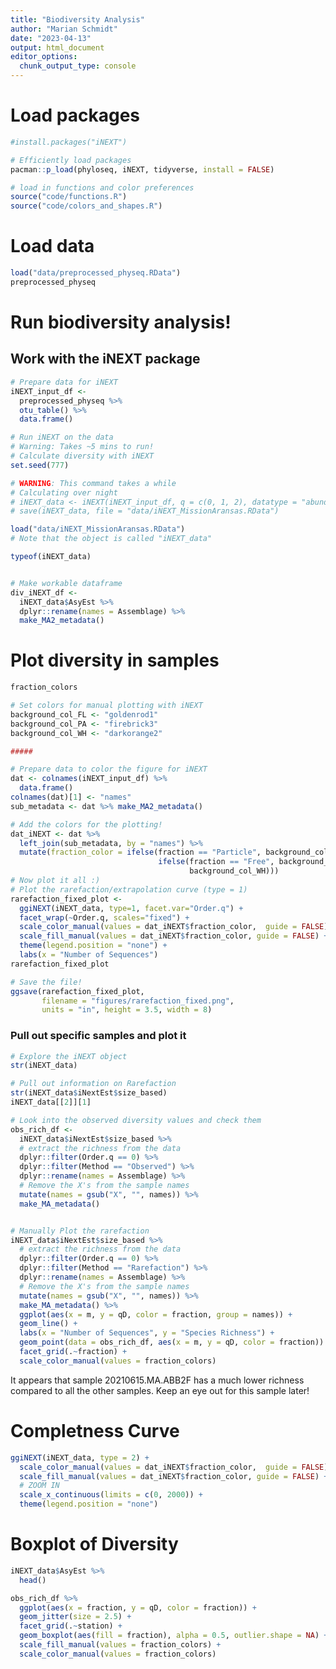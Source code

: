```yaml
---
title: "Biodiversity Analysis"
author: "Marian Schmidt"
date: "2023-04-13"
output: html_document
editor_options: 
  chunk_output_type: console
---
```


# Load packages 
```r
#install.packages("iNEXT")

# Efficiently load packages 
pacman::p_load(phyloseq, iNEXT, tidyverse, install = FALSE)

# load in functions and color preferences
source("code/functions.R")
source("code/colors_and_shapes.R")
```

# Load data
```r
load("data/preprocessed_physeq.RData")
preprocessed_physeq
```

# Run biodiversity analysis!
## Work with the iNEXT package 
```r
# Prepare data for iNEXT
iNEXT_input_df <- 
  preprocessed_physeq %>%
  otu_table() %>%
  data.frame()

# Run iNEXT on the data   
# Warning: Takes ~5 mins to run!
# Calculate diversity with iNEXT
set.seed(777)

# WARNING: This command takes a while 
# Calculating over night 
# iNEXT_data <- iNEXT(iNEXT_input_df, q = c(0, 1, 2), datatype = "abundance")
# save(iNEXT_data, file = "data/iNEXT_MissionAransas.RData")

load("data/iNEXT_MissionAransas.RData")
# Note that the object is called "iNEXT_data"

typeof(iNEXT_data)


# Make workable dataframe 
div_iNEXT_df <- 
  iNEXT_data$AsyEst %>%
  dplyr::rename(names = Assemblage) %>%
  make_MA2_metadata()
```


# Plot diversity in samples 
```r
fraction_colors

# Set colors for manual plotting with iNEXT
background_col_FL <- "goldenrod1"
background_col_PA <- "firebrick3"
background_col_WH <- "darkorange2"

#####

# Prepare data to color the figure for iNEXT
dat <- colnames(iNEXT_input_df) %>%  
  data.frame() 
colnames(dat)[1] <- "names"     
sub_metadata <- dat %>% make_MA2_metadata()

# Add the colors for the plotting!
dat_iNEXT <- dat %>%    
  left_join(sub_metadata, by = "names") %>%  
  mutate(fraction_color = ifelse(fraction == "Particle", background_col_PA, 
                                 ifelse(fraction == "Free", background_col_FL,
                                        background_col_WH)))
# Now plot it all :) 
# Plot the rarefaction/extrapolation curve (type = 1)
rarefaction_fixed_plot <- 
  ggiNEXT(iNEXT_data, type=1, facet.var="Order.q") + 
  facet_wrap(~Order.q, scales="fixed") +
  scale_color_manual(values = dat_iNEXT$fraction_color,  guide = FALSE) +
  scale_fill_manual(values = dat_iNEXT$fraction_color, guide = FALSE) +
  theme(legend.position = "none") + 
  labs(x = "Number of Sequences")
rarefaction_fixed_plot

# Save the file! 
ggsave(rarefaction_fixed_plot, 
       filename = "figures/rarefaction_fixed.png",
       units = "in", height = 3.5, width = 8)
```


### Pull out specific samples and plot it 
```r
# Explore the iNEXT object
str(iNEXT_data)

# Pull out information on Rarefaction 
str(iNEXT_data$iNextEst$size_based)
iNEXT_data[[2]][1]

# Look into the observed diversity values and check them 
obs_rich_df <- 
  iNEXT_data$iNextEst$size_based %>%
  # extract the richness from the data
  dplyr::filter(Order.q == 0) %>%
  dplyr::filter(Method == "Observed") %>%
  dplyr::rename(names = Assemblage) %>%
  # Remove the X's from the sample names
  mutate(names = gsub("X", "", names)) %>%
  make_MA_metadata()


# Manually Plot the rarefaction 
iNEXT_data$iNextEst$size_based %>%
  # extract the richness from the data
  dplyr::filter(Order.q == 0) %>%
  dplyr::filter(Method == "Rarefaction") %>%
  dplyr::rename(names = Assemblage) %>%
  # Remove the X's from the sample names
  mutate(names = gsub("X", "", names)) %>%
  make_MA_metadata() %>%
  ggplot(aes(x = m, y = qD, color = fraction, group = names)) + 
  geom_line() + 
  labs(x = "Number of Sequences", y = "Species Richness") + 
  geom_point(data = obs_rich_df, aes(x = m, y = qD, color = fraction)) + 
  facet_grid(.~fraction) + 
  scale_color_manual(values = fraction_colors)
```

It appears that sample 20210615.MA.ABB2F has a much lower richness compared to all the other samples. Keep an eye out for this sample later! 


# Completness Curve
```r
ggiNEXT(iNEXT_data, type = 2) + 
  scale_color_manual(values = dat_iNEXT$fraction_color,  guide = FALSE) +
  scale_fill_manual(values = dat_iNEXT$fraction_color, guide = FALSE) +
  # ZOOM IN 
  scale_x_continuous(limits = c(0, 2000)) + 
  theme(legend.position = "none")
```


# Boxplot of Diversity 
```r

iNEXT_data$AsyEst %>%
  head()

obs_rich_df %>%
  ggplot(aes(x = fraction, y = qD, color = fraction)) + 
  geom_jitter(size = 2.5) + 
  facet_grid(.~station) + 
  geom_boxplot(aes(fill = fraction), alpha = 0.5, outlier.shape = NA) + 
  scale_fill_manual(values = fraction_colors) + 
  scale_color_manual(values = fraction_colors) 

```




